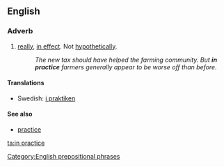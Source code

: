 ==English==

===Adverb===
{{en-adv|pos=[[in]] [[practice]]|-}}

# [[really]], [[in effect]]. Not [[hypothetically]].
#:''The new tax should have helped the farming community. But '''in practice''' farmers generally appear to be worse off than before.''

====Translations====
*Swedish: [[i praktiken]]

====See also====
*[[practice]]

[[Category:English prepositional phrases]]

[[ta:in practice]]